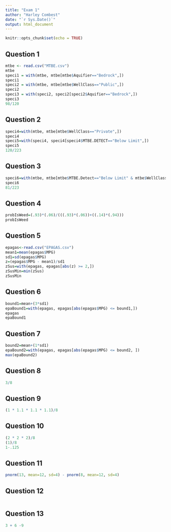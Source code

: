 ---
title: "Exam 1"
author: "Harley Combest"
date: "`r Sys.Date()`"
output: html_document
---

```{r setup, include=FALSE}
knitr::opts_chunk$set(echo = TRUE)
```

## Question 1

```{r pressure, echo=FALSE}
mtbe <- read.csv("MTBE.csv")
mtbe
speci1 = with(mtbe, mtbe[mtbe$Aquifier=="Bedrock",])
speci1
speci2 = with(mtbe, mtbe[mtbe$WellClass=="Public",])
speci2
speci3 = with(speci2, speci2[speci2$Aquifier=="Bedrock",])
speci3
98/120
```

## Question 2

```{r}
speci4=with(mtbe, mtbe[mtbe$WellClass=="Private",])
speci4
speci5=with(speci4, speci4[speci4$MTBE.DETECT=="Below Limit",])
speci5
120/223
```

## Question 3

```{r}
speci6=with(mtbe, mtbe[mtbe$MTBE.Detect=="Below Limit" & mtbe$WellClass=="Private",])
speci6
81/223
```

## Question 4

```{r}
probIsWeed=(.93)*(.06)/(((.93)*(.06))+((.14)*(.94)))
probIsWeed
```

## Question 5

```{r}
epagas<-read.csv("EPAGAS.csv")
mean1=mean(epagas$MPG)
sd1=sd(epagas$MPG)
z=(epagas$MPG - mean1)/sd1
zSus=with(epagas, epagas[abs(z) >= 2,])
zSusMin=min(zSus)
zSusMin
```

## Question 6

```{r}
bound1=mean+(3*sd1)
epaBound1=with(epagas, epagas[abs(epagas$MPG) <= bound1,])
epagas
epaBound1
```

## Question 7

```{r}
bound2=mean+(1*sd1)
epaBound2=with(epagas, epagas[abs(epagas$MPG) <= bound2, ])
max(epaBound2)
```

## Question 8

```{r}
3/8
```

## Question 9

```{r}
(1 * 1.1 * 1.1 * 1.1)/8
```

## Question 10

```{r}
(2 * 2 * 2)/8
(1)/8
1-.125
```

## Question 11
```{r}
pnorm(13, mean=12, sd=4) - pnorm(8, mean=12, sd=4)
```

## Question 12

```{r}

```


## Question 13

```{r}
3 + 6 -9
```














